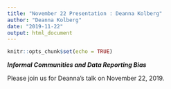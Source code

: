 ```yaml
---
title: "November 22 Presentation : Deanna Kolberg"
author: "Deanna Kolberg"
date: "2019-11-22"
output: html_document
---
```


```r
knitr::opts_chunk$set(echo = TRUE)
```

***Informal Communities and Data Reporting Bias***

Please join us for Deanna's talk on November 22, 2019.